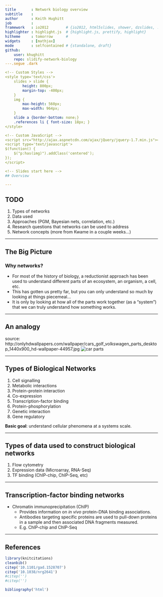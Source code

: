```yaml
---
title       : Network biology overview
subtitle    : 
author      : Keith Hughitt
job         : 
framework   : io2012        # {io2012, html5slides, shower, dzslides, ...}
highlighter : highlight.js  # {highlight.js, prettify, highlight}
hitheme     : tomorrow      # 
widgets     : [mathjax]
mode        : selfcontained # {standalone, draft}
github:
    user: khughitt
    repo: slidify-network-biology
---.segue .dark

<!-- Custom Styles -->
<style type='text/css'>
    slides > slide {
        height: 800px;
        margin-top: -400px;
    }
    img {
        max-height: 560px;
        max-width: 964px;
    }
    slide a {border-bottom: none;}
    .references li { font-size: 18px; }
</style>

<!-- Custom JavaScript -->
<script src="http://ajax.aspnetcdn.com/ajax/jQuery/jquery-1.7.min.js"></script>
<script type='text/javascript'>
$(function() {
    $("p:has(img)").addClass('centered');
});
</script>

<!-- Slides start here -->
## Overview

---
```


## TODO

1. Types of networks
2. Data used
3. Approaches (PGM, Bayesian nets, correlation, etc.)
4. Research questions that networks can be used to address
5. Network concepts (more from Kwame in a couple weeks...)

---

## The Big Picture

### Why networks?

- For most of the history of biology, a reductionist approach has been used to
  understand different parts of an ecosystem, an organism, a cell, etc.
- This has gotten us pretty far, but you can only understand so much by looking
  at things piecemeal...
- It is only by looking at how all of the parts work together (as a "system")
  that we can truly understand how something works.

---

## An analogy

<span class='caption'>source: http://onlyhdwallpapers.com/wallpaper/cars_golf_volkswagen_parts_desktop_1440x900_hd-wallpaper-44957.jpg</span>
![car parts](assets/img/cars_golf_volkswagen_parts_desktop_1440x900_hd-wallpaper-44957.jpg)

---

## Types of Biological Networks

1. Cell signalling
2. Metabolic interactions
3. Protein-protein interaction
4. Co-expression
5. Transcription-factor binding
6. Protein-phosphorylation
7. Genetic interaction
8. Gene regulatory

**Basic goal**: understand cellular phenomena at a systems scale.

---

## Types of data used to construct biological networks

1. Flow cytometry
2. Expression data (Microarray, RNA-Seq)
3. TF binding (ChIP-chip, ChIP-Seq, etc)

---

## Transcription-factor binding networks

- Chromatin immunoprecipitation (ChIP)
    - Provides information on *in vivo* protein-DNA binding 
      associations.
    - Antibodies targeting specific proteins are used to pull-down proteins in
      a sample and then associated DNA fragments measured.
    - E.g. ChIP-chip and ChIP-Seq


---

## References

```r
library(knitcitations)
cleanbib()
citep('10.1101/gad.1528707')
citep('10.1038/nrg2641')
#citep('')
#citep('')
```

```r
bibliography('html')
```




